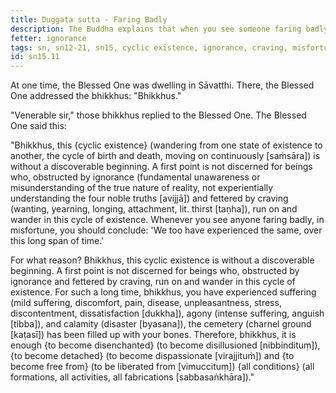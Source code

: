 ```yaml
---
title: Duggata sutta - Faring Badly
description: The Buddha explains that when you see someone faring badly, you should conclude that you too have experienced the same over the long span of time of cyclic existence.
fetter: ignorance
tags: sn, sn12-21, sn15, cyclic existence, ignorance, craving, misfortune, suffering, agony, calamity, cemetery, disenchantment, detachment, liberation
id: sn15.11
---
```


At one time, the Blessed One was dwelling in Sāvatthi. There, the Blessed One addressed the bhikkhus: "Bhikkhus."

"Venerable sir," those bhikkhus replied to the Blessed One. The Blessed One said this:

"Bhikkhus, this \{cyclic existence} (wandering from one state of existence to another, the cycle of birth and death, moving on continuously [saṁsāra]) is without a discoverable beginning. A first point is not discerned for beings who, obstructed by ignorance (fundamental unawareness or misunderstanding of the true nature of reality, not experientially understanding the four noble truths [avijjā]) and fettered by craving (wanting, yearning, longing, attachment, lit. thirst [taṇha]), run on and wander in this cycle of existence. Whenever you see anyone faring badly, in misfortune, you should conclude: 'We too have experienced the same, over this long span of time.'

For what reason? Bhikkhus, this cyclic existence is without a discoverable beginning. A first point is not discerned for beings who, obstructed by ignorance and fettered by craving, run on and wander in this cycle of existence. For such a long time, bhikkhus, you have experienced suffering (mild suffering, discomfort, pain, disease, unpleasantness, stress, discontentment, dissatisfaction [dukkha]), agony (intense suffering, anguish [tibba]), and calamity (disaster [byasana]), the cemetery (charnel ground [kaṭasī]) has been filled up with your bones. Therefore, bhikkhus, it is enough \{to become disenchanted} (to become disillusioned [nibbindituṃ]), \{to become detached} (to become dispassionate [virajjituṁ]) and \{to become free from} (to be liberated from [vimuccituṃ]) \{all conditions} (all formations, all activities, all fabrications [sabbasaṅkhāra])."